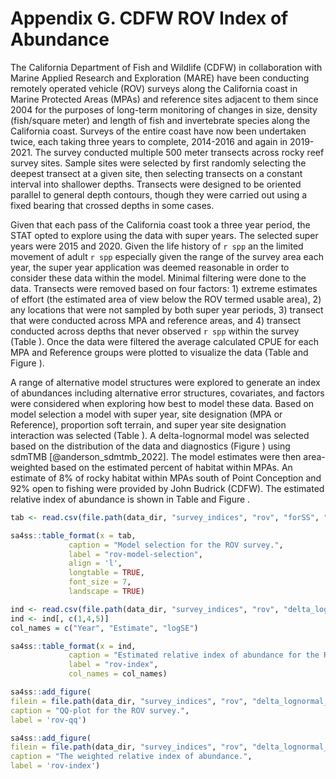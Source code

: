 
# Appendix G. CDFW ROV Index of Abundance

The California Department of Fish and Wildlife (CDFW) in collaboration with Marine Applied Research and Exploration (MARE) have been conducting remotely operated vehicle (ROV) surveys along the California coast in Marine Protected Areas (MPAs) and reference sites adjacent to them since 2004 for the purposes of long-term monitoring of changes in size, density (fish/square meter) and length of fish and invertebrate species along the California coast. Surveys of the entire coast have now been undertaken twice, each taking three years to complete, 2014-2016 and again in 2019-2021. The survey conducted multiple 500 meter transects across rocky reef survey sites. Sample sites were selected by first randomly selecting the deepest transect at a given site, then selecting transects on a constant interval into shallower depths. Transects were designed to be oriented parallel to general depth contours, though they were carried out using a fixed bearing that crossed depths in some cases.

Given that each pass of the California coast took a three year period, the STAT opted to explore using the data with super years. The selected super years were 2015 and 2020. Given the life history of `r spp` an the limited movement of adult `r spp` especially given the range of the survey area each year, the super year application was deemed reasonable in order to consider these data within the model. Minimal filtering were done to the data. Transects were removed based on four factors: 1)  extreme estimates of effort (the estimated area of view below the ROV termed usable area), 2) any locations that were not sampled by both super year periods, 3) transect that were conducted across MPA and reference areas, and 4) transect conducted across depths that never observed `r spp` within the survey (Table \ref{tab:rov-filtered}). Once the data were filtered the average calculated CPUE for each MPA and Reference groups were plotted to visualize the data (Table \ref{tab:rov-obs} and Figure \ref{fig:rov-raw-cpue}).

A range of alternative model structures were explored to generate an index of abundances including alternative error structures, covariates, and factors were considered when exploring how best to model these data. Based on model selection a model with super year, site designation (MPA or Reference), proportion soft terrain, and super year site designation interaction was selected (Table \ref{tab:rov-model-selection}). A delta-lognormal model was selected based on the distribution of the data and diagnostics (Figure \ref{fig:rov-qq}) using sdmTMB [@anderson_sdmtmb_2022]. The model estimates were then area-weighted based on the estimated percent of habitat within MPAs. An estimate of 8% of rocky habitat within MPAs south of Point Conception and 92% open to fishing were provided by John Budrick (CDFW). The estimated relative index of abundance is shown in Table \ref{tab:rov-index} and Figure \ref{fig:rov-index}.

\newpage

\input{tex_tables/rov_removed_records_south.tex}


\newpage

```r

tab <- read.csv(file.path(data_dir, "survey_indices", "rov", "forSS", "rov_south_model_selection.csv"))

sa4ss::table_format(x = tab,
             caption = "Model selection for the ROV survey.",
             label = "rov-model-selection",
             align = 'l',
             longtable = TRUE,
             font_size = 7,
             landscape = TRUE)                         
```

\newpage

```r

ind <- read.csv(file.path(data_dir, "survey_indices", "rov", "delta_lognormal_south_designation_depth_soft", "index_forSS.csv"))
ind <- ind[, c(1,4,5)]
col_names = c("Year", "Estimate", "logSE")

sa4ss::table_format(x = ind,
             caption = "Estimated relative index of abundance for the ROV survey.",
             label = "rov-index",
             col_names = col_names)                         
```


\newpage

```r
sa4ss::add_figure(
filein = file.path(data_dir, "survey_indices", "rov", "delta_lognormal_south_designation_depth_soft", "qq.png"), 
caption = "QQ-plot for the ROV survey.",
label = 'rov-qq')
```

\newpage

```r
sa4ss::add_figure(
filein = file.path(data_dir, "survey_indices", "rov", "delta_lognormal_south_designation_depth_soft", "Index.png"), 
caption = "The weighted relative index of abundance.",
label = 'rov-index')
```

